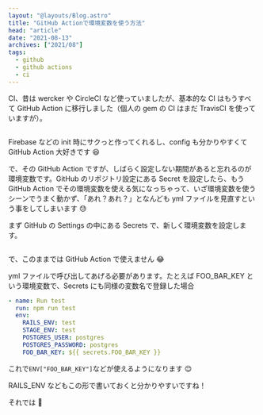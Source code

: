 ```yaml
---
layout: "@layouts/Blog.astro"
title: "GitHub Actionで環境変数を使う方法"
head: "article"
date: "2021-08-13"
archives: ["2021/08"]
tags:
  - github
  - github actions
  - ci
---
```



CI、昔は wercker や CircleCI など使っていましたが、基本的な CI はもうすべて GitHub Action に移行しました（個人の gem の CI はまだ TravisCI を使っていますが）。

<img src={hero} alt="" />

Firebase などの init 時にサクっと作ってくれるし、config も分かりやすくて GitHub Action 大好きです 😆

で、その GitHub Action ですが、しばらく設定しない期間があると忘れるのが環境変数です。GitHub のリポジトリ設定にある Secret を設定したら、もう GitHub Action でその環境変数を使える気になっちゃって、いざ環境変数を使うシーンでうまく動かず、「あれ？あれ？」となんども yml ファイルを見直すという事をしてしまいます 😓

まず GitHub の Settings の中にある Secrets で、新しく環境変数を設定します。

<img src={setting} alt="" />

で、このままでは GitHub Action で使えません 😂

yml ファイルで呼び出してあげる必要があります。たとえば FOO_BAR_KEY という環境変数で、Secrets にも同様の変数名で登録した場合

```yml
- name: Run test
  run: npm run test
  env:
    RAILS_ENV: test
    STAGE_ENV: test
    POSTGRES_USER: postgres
    POSTGRES_PASSWORD: postgres
    FOO_BAR_KEY: ${{ secrets.FOO_BAR_KEY }}
```

これで`ENV["FOO_BAR_KEY"]`などが使えるようになります 😌

RAILS_ENV などもこの形で書いておくと分かりやすいですね！

それでは 🤟
